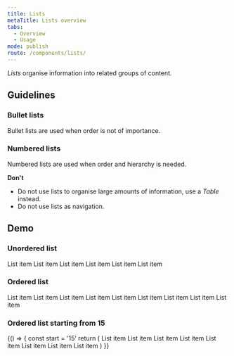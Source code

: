 ```yaml
---
title: Lists
metaTitle: Lists overview
tabs:
  - Overview
  - Usage
mode: publish
route: /components/lists/
---
```



_Lists_ organise information into related groups of content.

<!--One to two sentences as an introduction to the component-->

## Guidelines

<!--List how to use it, sizes, widths, grid interactions, color allowances -->

### Bullet lists

Bullet lists are used when order is not of importance.

### Numbered lists

Numbered lists are used when order and hierarchy is needed.

<FigmaImage
  url="https://www.figma.com/file/0bGXR2sCwMVSDNyyzu5BXrO5/UI%E2%80%94User-Interface?node-id=1%3A10"
  alt="Figma design sketches of lists"
/>

**Don't**

<!--Bullet point list if needed -->

- Do not use lists to organise large amounts of information, use a _Table_ instead.
- Do not use lists as navigation.

## Demo

### Unordered list

<Playground>
  <List variant="bullet">
    <List.ListItem className="some-class">List item</List.ListItem>
    <List.ListItem>List item</List.ListItem>
    <List.ListItem>
      List item
      <List>
        <List.ListItem>List item</List.ListItem>
        <List.ListItem>List item</List.ListItem>
        <List.ListItem>List item</List.ListItem>
      </List>
    </List.ListItem>
  </List>
</Playground>

### Ordered list

<Playground>
  <List variant="numbered">
    <List.ListItem>List item</List.ListItem>
    <List.ListItem>
      List item
      <List variant="numbered">
        <List.ListItem>List item</List.ListItem>
        <List.ListItem>List item</List.ListItem>
        <List.ListItem>
          List item
          <List variant="numbered">
            <List.ListItem>List item</List.ListItem>
            <List.ListItem>List item</List.ListItem>
            <List.ListItem>List item</List.ListItem>
          </List>
        </List.ListItem>
      </List>
    </List.ListItem>
    <List.ListItem>List item</List.ListItem>
  </List>
</Playground>

### Ordered list starting from 15

<Playground>
  {() => {
    const start = '15'
    return (
      <List variant="numbered" start={start}>
        <List.ListItem>List item</List.ListItem>
        <List.ListItem>List item</List.ListItem>
        <List.ListItem>List item</List.ListItem>
        <List.ListItem>List item</List.ListItem>
        <List.ListItem>List item</List.ListItem>
        <List.ListItem>List item</List.ListItem>
        <List.ListItem>List item</List.ListItem>
        <List.ListItem>List item</List.ListItem>
      </List>
    )
  }}
</Playground>
